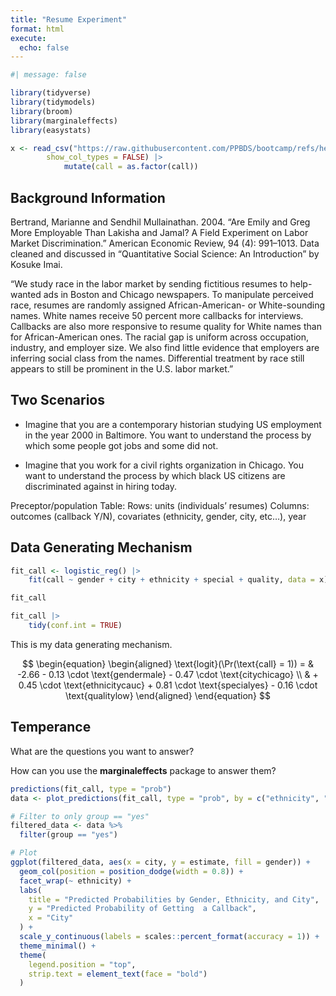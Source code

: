 ```yaml
---
title: "Resume Experiment"
format: html
execute: 
  echo: false
---
```



```r
#| message: false

library(tidyverse)
library(tidymodels)
library(broom)
library(marginaleffects)
library(easystats)

x <- read_csv("https://raw.githubusercontent.com/PPBDS/bootcamp/refs/heads/master/_internal/data/resume.csv",
        show_col_types = FALSE) |> 
            mutate(call = as.factor(call))
```

## Background Information

Bertrand, Marianne and Sendhil Mullainathan. 2004. "Are Emily and Greg More Employable Than Lakisha and Jamal? A Field Experiment on Labor Market Discrimination." American Economic Review, 94 (4): 991–1013. Data cleaned and discussed in "Quantitative Social Science: An Introduction" by Kosuke Imai.

"We study race in the labor market by sending fictitious resumes to help-wanted ads in Boston and Chicago newspapers. To manipulate perceived race, resumes are randomly assigned African-American- or White-sounding names. White names receive 50 percent more callbacks for interviews. Callbacks are also more responsive to resume quality for White names than for African-American ones. The racial gap is uniform across occupation, industry, and employer size. We also find little evidence that employers are inferring social class from the names. Differential treatment by race still appears to still be prominent in the U.S. labor market."


## Two Scenarios

* Imagine that you are a contemporary historian studying US employment in the year 2000 in Baltimore. You want to understand the process by which some people got jobs and some did not.

* Imagine that you work for a civil rights organization in Chicago. You want to understand the process by which black US citizens are discriminated against in hiring today.

Preceptor/population Table:
Rows: units (individuals' resumes)
Columns: outcomes (callback Y/N), covariates (ethnicity, gender, city, etc...), year

## Data Generating Mechanism

```r
fit_call <- logistic_reg() |> 
    fit(call ~ gender + city + ethnicity + special + quality, data = x) 
```

```r
fit_call
```

```r
fit_call |> 
    tidy(conf.int = TRUE)
```

This is my data generating mechanism. 

$$
\begin{equation}
\begin{aligned}
\text{logit}(\Pr(\text{call} = 1)) = 
& -2.66 
- 0.13 \cdot \text{gendermale} 
- 0.47 \cdot \text{citychicago} \\
& + 0.45 \cdot \text{ethnicitycauc} 
+ 0.81 \cdot \text{specialyes} 
- 0.16 \cdot \text{qualitylow}
\end{aligned}
\end{equation}
$$

## Temperance

What are the questions you want to answer?

How can you use the **marginaleffects** package to answer them?


```r
predictions(fit_call, type = "prob")
data <- plot_predictions(fit_call, type = "prob", by = c("ethnicity", "gender", "city"), draw = FALSE)

# Filter to only group == "yes"
filtered_data <- data %>%
  filter(group == "yes")

# Plot
ggplot(filtered_data, aes(x = city, y = estimate, fill = gender)) +
  geom_col(position = position_dodge(width = 0.8)) +
  facet_wrap(~ ethnicity) +
  labs(
    title = "Predicted Probabilities by Gender, Ethnicity, and City",
    y = "Predicted Probability of Getting  a Callback",
    x = "City"
  ) +
  scale_y_continuous(labels = scales::percent_format(accuracy = 1)) +
  theme_minimal() +
  theme(
    legend.position = "top",
    strip.text = element_text(face = "bold")
  )
```